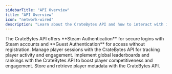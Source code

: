 ```yaml
---
sidebarTitle: "API Overview"
title: "API Overview"
icon: "network-wired"
description: "Learn about the CrateBytes API and how to interact with it."
---
```


<CardGroup cols={2}>
    <Card title="Authentication" icon="lock" href="authentication">
        The CrateBytes API offers **Steam Authentication** for secure logins
        with Steam accounts and **Guest Authentication** for access without
        registration.
    </Card>
    <Card title="Sessions" icon="clock" href="game/session">
        Manage player sessions with the CrateBytes API for tracking player
        activity and engagement.
    </Card>
    <Card title="Leaderboards" icon="trophy" href="game/leaderboards">
        Implement global leaderboards and rankings with the CrateBytes API to
        boost player competitiveness and engagement.
    </Card>
    <Card title="Player Metadata" icon="file-pen" href="game/metadata">
        Store and retrieve player metadata with the CrateBytes API.
    </Card>
</CardGroup>
